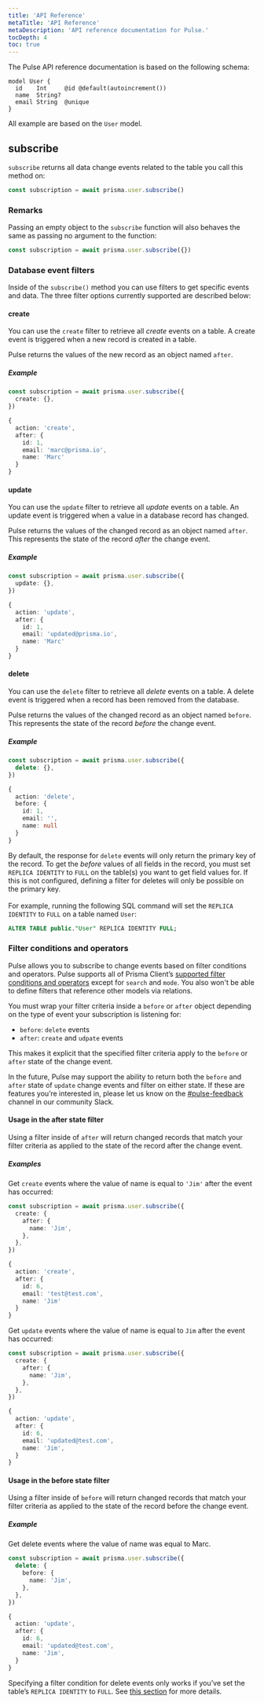 ```yaml
---
title: 'API Reference'
metaTitle: 'API Reference'
metaDescription: 'API reference documentation for Pulse.'
tocDepth: 4
toc: true
---
```


<TopBlock>

The Pulse API reference documentation is based on the following schema:

```prisma
model User {
  id    Int     @id @default(autoincrement())
  name  String?
  email String  @unique
}
```

All example are based on the `User` model.

</TopBlock>

## <inlinecode>subscribe</inlinecode>

`subscribe` returns all data change events related to the table you call this method on:

```ts
const subscription = await prisma.user.subscribe()
```

### Remarks

Passing an empty object to the `subscribe` function will also behaves the same as passing no argument to the function:

```ts
const subscription = await prisma.user.subscribe({})
```

### Database event filters

Inside of the `subscribe()` method you can use filters to get specific events and data. The three filter options currently supported are described below:

#### <inlinecode>create</inlinecode>

You can use the `create` filter to retrieve all _create_ events on a table. A create event is triggered when a new record is created in a table.

Pulse returns the values of the new record as an object named `after`.

##### Example

<CodeWithResult outputResultText="event">
<cmd>

```ts
const subscription = await prisma.user.subscribe({
  create: {},
})
```

</cmd>
<cmdResult>

```ts no-copy
{
  action: 'create',
  after: {
    id: 1,
    email: 'marc@prisma.io',
    name: 'Marc'
  }
}
```

</cmdResult>
</CodeWithResult>

#### <inlinecode>update</inlinecode>

You can use the `update` filter to retrieve all _update_ events on a table. An update event is triggered when a value in a database record has changed.

Pulse returns the values of the changed record as an object named `after`. This represents the state of the record _after_ the change event.

##### Example

<CodeWithResult outputResultText="event">
<cmd>

```ts
const subscription = await prisma.user.subscribe({
  update: {},
})
```

</cmd>
<cmdResult>

```ts no-copy
{
  action: 'update',
  after: {
    id: 1,
    email: 'updated@prisma.io',
    name: 'Marc'
  }
}
```

</cmdResult>
</CodeWithResult>

#### <inlinecode>delete</inlinecode>

You can use the `delete` filter to retrieve all _delete_ events on a table. A delete event is triggered when a record has been removed from the database.

Pulse returns the values of the changed record as an object named `before`. This represents the state of the record _before_ the change event.

##### Example

<CodeWithResult outputResultText="event">
<cmd>

```ts
const subscription = await prisma.user.subscribe({
  delete: {},
})
```

</cmd>
<cmdResult>

```ts no-copy
{
  action: 'delete',
  before: {
    id: 1,
    email: '',
    name: null
  }
}
```

</cmdResult>
</CodeWithResult>

<Admonition type="warning">

By default, the response for `delete` events will only return the primary key of the record. To get the _before_ values of all fields in the record, you must set `REPLICA IDENTITY` to `FULL` on the table(s) you want to get field values for. If this is not configured, defining a filter for deletes will only be possible on the primary key. <br/><br/>
For example, running the following SQL command will set the `REPLICA IDENTITY` to `FULL` on a table named `User`:

```sql
ALTER TABLE public."User" REPLICA IDENTITY FULL;
```

</Admonition>

### Filter conditions and operators

Pulse allows you to subscribe to change events based on filter conditions and operators. Pulse supports all of Prisma Client’s [supported filter conditions and operators](/reference/api-reference/prisma-client-reference#filter-conditions-and-operators) except for `search` and `mode`. You also won't be able to define filters that reference other models via relations. <!-- As described here -->

You must wrap your filter criteria inside a `before` or `after` object depending on the type of event your subscription is listening for:

- `before`: `delete` events
- `after`: `create` and `udpate` events

This makes it explicit that the specified filter criteria apply to the `before` or `after` state of the change event.

<Admonition type="info">

In the future, Pulse may support the ability to return both the `before` and `after` state of `update` change events and filter on either state. If these are features you’re interested in, please let us know on the [#pulse-feedback](https://prisma.slack.com/archives/C058GKE3C1E) channel in our community Slack.

</Admonition>

#### Usage in the after state filter

Using a filter inside of `after` will return changed records that match your filter criteria as applied to the state of the record after the change event.

##### Examples

Get `create` events where the value of name is equal to `'Jim'` after the event has occurred:

<CodeWithResult outputResultText="event">
<cmd>

```ts
const subscription = await prisma.user.subscribe({
  create: {
    after: {
      name: 'Jim',
    },
  },
})
```

</cmd>
<cmdResult>

```ts no-copy
{
  action: 'create',
  after: {
    id: 6,
    email: 'test@test.com',
    name: 'Jim'
  }
}
```

</cmdResult>
</CodeWithResult>

Get `update` events where the value of name is equal to `Jim` after the event has occurred:

<CodeWithResult outputResultText="event">
<cmd>

```ts
const subscription = await prisma.user.subscribe({
  create: {
    after: {
      name: 'Jim',
    },
  },
})
```

</cmd>
<cmdResult>

```ts no-copy
{
  action: 'update',
  after: {
    id: 6,
    email: 'updated@test.com',
    name: 'Jim',
  }
}
```

</cmdResult>
</CodeWithResult>

#### Usage in the before state filter

Using a filter inside of `before` will return changed records that match your filter criteria as applied to the state of the record before the change event.

##### Example

Get delete events where the value of name was equal to Marc.

<CodeWithResult outputResultText="event">
<cmd>

```ts
const subscription = await prisma.user.subscribe({
  delete: {
    before: {
      name: 'Jim',
    },
  },
})
```

</cmd>
<cmdResult>

```ts no-copy
{
  action: 'update',
  after: {
    id: 6,
    email: 'updated@test.com',
    name: 'Jim',
  }
}
```

</cmdResult>
</CodeWithResult>

<Admonition type="warning">

Specifying a filter condition for delete events only works if you’ve set the table’s `REPLICA IDENTITY` to `FULL`. See [this section](/data-platform/pulse/api-reference#delete) for more details.

</Admonition>
